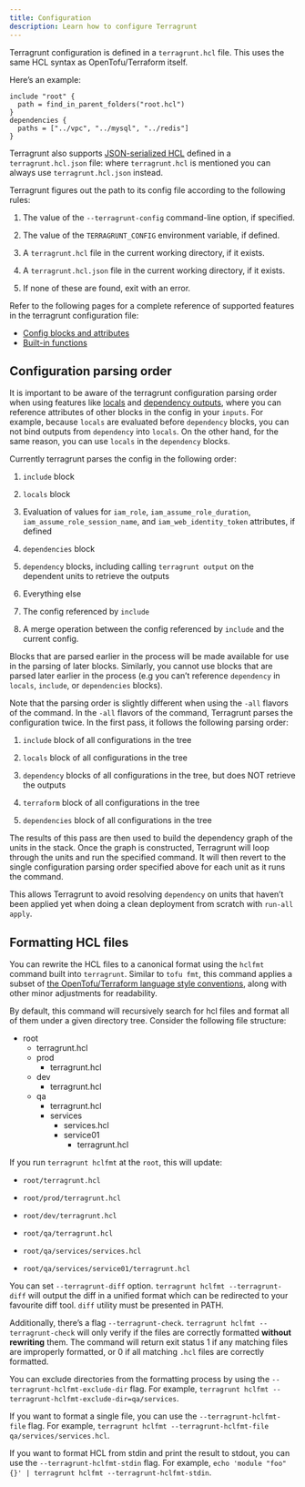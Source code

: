 ```yaml
---
title: Configuration
description: Learn how to configure Terragrunt
---
```



Terragrunt configuration is defined in a `terragrunt.hcl` file. This uses the same HCL syntax as OpenTofu/Terraform itself.

Here’s an example:

```hcl
include "root" {
  path = find_in_parent_folders("root.hcl")
}
dependencies {
  paths = ["../vpc", "../mysql", "../redis"]
}
```

Terragrunt also supports [JSON-serialized HCL](https://github.com/hashicorp/hcl/blob/hcl2/json/spec.md) defined in a `terragrunt.hcl.json` file: where `terragrunt.hcl` is mentioned you can always use `terragrunt.hcl.json` instead.

Terragrunt figures out the path to its config file according to the following rules:

1. The value of the `--terragrunt-config` command-line option, if specified.

2. The value of the `TERRAGRUNT_CONFIG` environment variable, if defined.

3. A `terragrunt.hcl` file in the current working directory, if it exists.

4. A `terragrunt.hcl.json` file in the current working directory, if it exists.

5. If none of these are found, exit with an error.

Refer to the following pages for a complete reference of supported features in the terragrunt configuration file:

- [Config blocks and attributes]({{site.baseurl}}/docs/reference/config-blocks-and-attributes/)
- [Built-in functions]({{site.baseurl}}/docs/reference/built-in-functions/)

## Configuration parsing order

It is important to be aware of the terragrunt configuration parsing order when using features like [locals]({{site.baseurl}}/docs/features/locals/#locals) and [dependency outputs]({{site.baseurl}}/docs/features/stacks#passing-outputs-between-units), where you can reference attributes of other blocks in the config in your `inputs`. For example, because `locals` are evaluated before `dependency` blocks, you can not bind outputs from `dependency` into `locals`. On the other hand, for the same reason, you can use `locals` in the `dependency` blocks.

Currently terragrunt parses the config in the following order:

1. `include` block

2. `locals` block

3. Evaluation of values for `iam_role`, `iam_assume_role_duration`, `iam_assume_role_session_name`, and `iam_web_identity_token` attributes, if defined

4. `dependencies` block

5. `dependency` blocks, including calling `terragrunt output` on the dependent units to retrieve the outputs

6. Everything else

7. The config referenced by `include`

8. A merge operation between the config referenced by `include` and the current config.

Blocks that are parsed earlier in the process will be made available for use in the parsing of later blocks. Similarly, you cannot use blocks that are parsed later earlier in the process (e.g you can’t reference `dependency` in `locals`, `include`, or `dependencies` blocks).

Note that the parsing order is slightly different when using the `-all` flavors of the command. In the `-all` flavors of the command, Terragrunt parses the configuration twice. In the first pass, it follows the following parsing order:

1. `include` block of all configurations in the tree

2. `locals` block of all configurations in the tree

3. `dependency` blocks of all configurations in the tree, but does NOT retrieve the outputs

4. `terraform` block of all configurations in the tree

5. `dependencies` block of all configurations in the tree

The results of this pass are then used to build the dependency graph of the units in the stack. Once the graph is constructed, Terragrunt will loop through the units and run the specified command. It will then revert to the single configuration parsing order specified above for each unit as it runs the command.

This allows Terragrunt to avoid resolving `dependency` on units that haven’t been applied yet when doing a clean deployment from scratch with `run-all apply`.

## Formatting HCL files

You can rewrite the HCL files to a canonical format using the `hclfmt` command built into `terragrunt`. Similar to `tofu fmt`, this command applies a subset of [the OpenTofu/Terraform language style conventions](https://www.terraform.io/docs/configuration/style.html), along with other minor adjustments for readability.

By default, this command will recursively search for hcl files and format all of them under a given directory tree. Consider the following file structure:

<FileTree>

- root
  - terragrunt.hcl
  - prod
    - terragrunt.hcl
  - dev
    - terragrunt.hcl
  - qa
    - terragrunt.hcl
    - services
      - services.hcl
      - service01
        - terragrunt.hcl

</FileTree>

If you run `terragrunt hclfmt` at the `root`, this will update:

- `root/terragrunt.hcl`

- `root/prod/terragrunt.hcl`

- `root/dev/terragrunt.hcl`

- `root/qa/terragrunt.hcl`

- `root/qa/services/services.hcl`

- `root/qa/services/service01/terragrunt.hcl`

You can set `--terragrunt-diff` option. `terragrunt hclfmt --terragrunt-diff` will output the diff in a unified format which can be redirected to your favourite diff tool. `diff` utility must be presented in PATH.

Additionally, there’s a flag `--terragrunt-check`. `terragrunt hclfmt --terragrunt-check` will only verify if the files are correctly formatted **without rewriting** them. The command will return exit status 1 if any matching files are improperly formatted, or 0 if all matching `.hcl` files are correctly formatted.

You can exclude directories from the formatting process by using the `--terragrunt-hclfmt-exclude-dir` flag. For example, `terragrunt hclfmt --terragrunt-hclfmt-exclude-dir=qa/services`.

If you want to format a single file, you can use the `--terragrunt-hclfmt-file` flag. For example, `terragrunt hclfmt --terragrunt-hclfmt-file qa/services/services.hcl`.

If you want to format HCL from stdin and print the result to stdout, you can use the `--terragrunt-hclfmt-stdin` flag. For example, `echo 'module "foo" {}' | terragrunt hclfmt --terragrunt-hclfmt-stdin`.
